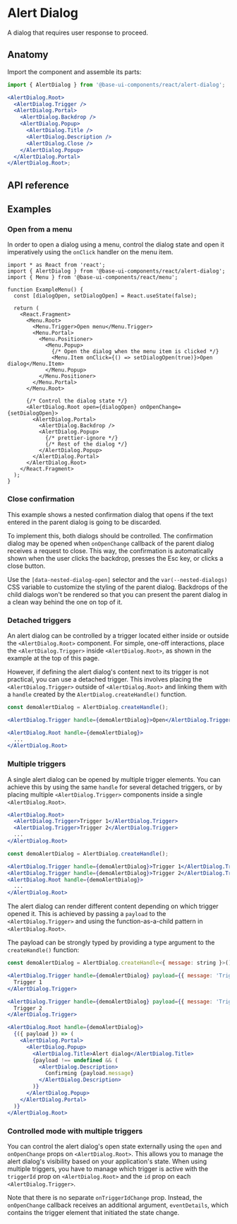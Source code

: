 # Alert Dialog

<Subtitle>A dialog that requires user response to proceed.</Subtitle>
<Meta
  name="description"
  content="A high-quality, unstyled React alert dialog component that requires user response to proceed."
/>


<DemoAlertDialogHero />

## Anatomy

Import the component and assemble its parts:

```jsx title="Anatomy"
import { AlertDialog } from '@base-ui-components/react/alert-dialog';

<AlertDialog.Root>
  <AlertDialog.Trigger />
  <AlertDialog.Portal>
    <AlertDialog.Backdrop />
    <AlertDialog.Popup>
      <AlertDialog.Title />
      <AlertDialog.Description />
      <AlertDialog.Close />
    </AlertDialog.Popup>
  </AlertDialog.Portal>
</AlertDialog.Root>;
```

## API reference

<Reference
  component="AlertDialog"
  parts="Root, Trigger, Portal, Backdrop, Popup, Title, Description, Close"
/>

## Examples

### Open from a menu

In order to open a dialog using a menu, control the dialog state and open it imperatively using the `onClick` handler on the menu item.

```tsx {12-13,17-18,24-25,28-29} title="Connecting a dialog to a menu"
import * as React from 'react';
import { AlertDialog } from '@base-ui-components/react/alert-dialog';
import { Menu } from '@base-ui-components/react/menu';

function ExampleMenu() {
  const [dialogOpen, setDialogOpen] = React.useState(false);

  return (
    <React.Fragment>
      <Menu.Root>
        <Menu.Trigger>Open menu</Menu.Trigger>
        <Menu.Portal>
          <Menu.Positioner>
            <Menu.Popup>
              {/* Open the dialog when the menu item is clicked */}
              <Menu.Item onClick={() => setDialogOpen(true)}>Open dialog</Menu.Item>
            </Menu.Popup>
          </Menu.Positioner>
        </Menu.Portal>
      </Menu.Root>

      {/* Control the dialog state */}
      <AlertDialog.Root open={dialogOpen} onOpenChange={setDialogOpen}>
        <AlertDialog.Portal>
          <AlertDialog.Backdrop />
          <AlertDialog.Popup>
            {/* prettier-ignore */}
            {/* Rest of the dialog */}
          </AlertDialog.Popup>
        </AlertDialog.Portal>
      </AlertDialog.Root>
    </React.Fragment>
  );
}
```

### Close confirmation

This example shows a nested confirmation dialog that opens if the text entered in the parent dialog is going to be discarded.

To implement this, both dialogs should be controlled. The confirmation dialog may be opened when `onOpenChange` callback of the parent dialog receives a request to close. This way, the confirmation is automatically shown when the user clicks the backdrop, presses the Esc key, or clicks a close button.

Use the `[data-nested-dialog-open]` selector and the `var(--nested-dialogs)` CSS variable to customize the styling of the parent dialog. Backdrops of the child dialogs won't be rendered so that you can present the parent dialog in a clean way behind the one on top of it.


<DemoDialogCloseConfirmation compact />

### Detached triggers

An alert dialog can be controlled by a trigger located either inside or outside the `<AlertDialog.Root>` component.
For simple, one-off interactions, place the `<AlertDialog.Trigger>` inside `<AlertDialog.Root>`, as shown in the example at the top of this page.

However, if defining the alert dialog's content next to its trigger is not practical, you can use a detached trigger.
This involves placing the `<AlertDialog.Trigger>` outside of `<AlertDialog.Root>` and linking them with a `handle` created by the `AlertDialog.createHandle()` function.

```jsx title="Detached triggers" {3,5} "handle={demoDialog}"
const demoAlertDialog = AlertDialog.createHandle();

<AlertDialog.Trigger handle={demoAlertDialog}>Open</AlertDialog.Trigger>

<AlertDialog.Root handle={demoAlertDialog}>
  ...
</AlertDialog.Root>
```


<DemoAlertDialogDetachedTriggersSimple />

### Multiple triggers

A single alert dialog can be opened by multiple trigger elements.
You can achieve this by using the same `handle` for several detached triggers, or by placing multiple `<AlertDialog.Trigger>` components inside a single `<AlertDialog.Root>`.

```jsx title="Multiple triggers within the Root part"
<AlertDialog.Root>
  <AlertDialog.Trigger>Trigger 1</AlertDialog.Trigger>
  <AlertDialog.Trigger>Trigger 2</AlertDialog.Trigger>
  ...
</AlertDialog.Root>
```

```jsx title="Multiple detached triggers"
const demoAlertDialog = AlertDialog.createHandle();

<AlertDialog.Trigger handle={demoAlertDialog}>Trigger 1</AlertDialog.Trigger>
<AlertDialog.Trigger handle={demoAlertDialog}>Trigger 2</AlertDialog.Trigger>
<AlertDialog.Root handle={demoAlertDialog}>
  ...
</AlertDialog.Root>
```

The alert dialog can render different content depending on which trigger opened it.
This is achieved by passing a `payload` to the `<AlertDialog.Trigger>` and using the function-as-a-child pattern in `<AlertDialog.Root>`.

The payload can be strongly typed by providing a type argument to the `createHandle()` function:

```jsx title="Detached triggers with payload" {1,3,7,12}
const demoAlertDialog = AlertDialog.createHandle<{ message: string }>();

<AlertDialog.Trigger handle={demoAlertDialog} payload={{ message: 'Trigger 1' }}>
  Trigger 1
</AlertDialog.Trigger>

<AlertDialog.Trigger handle={demoAlertDialog} payload={{ message: 'Trigger 2' }}>
  Trigger 2
</AlertDialog.Trigger>

<AlertDialog.Root handle={demoAlertDialog}>
  {({ payload }) => (
    <AlertDialog.Portal>
      <AlertDialog.Popup>
        <AlertDialog.Title>Alert dialog</AlertDialog.Title>
        {payload !== undefined && (
          <AlertDialog.Description>
            Confirming {payload.message}
          </AlertDialog.Description>
        )}
      </AlertDialog.Popup>
    </AlertDialog.Portal>
  )}
</AlertDialog.Root>
```

### Controlled mode with multiple triggers

You can control the alert dialog's open state externally using the `open` and `onOpenChange` props on `<AlertDialog.Root>`.
This allows you to manage the alert dialog's visibility based on your application's state.
When using multiple triggers, you have to manage which trigger is active with the `triggerId` prop on `<AlertDialog.Root>` and the `id` prop on each `<AlertDialog.Trigger>`.

Note that there is no separate `onTriggerIdChange` prop.
Instead, the `onOpenChange` callback receives an additional argument, `eventDetails`, which contains the trigger element that initiated the state change.


<DemoAlertDialogDetachedTriggersControlled />

